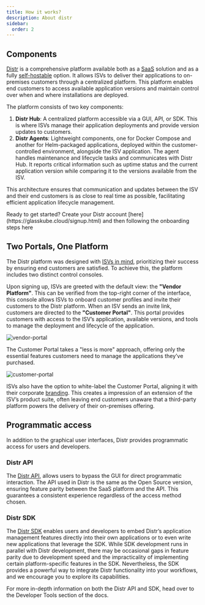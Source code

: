 ```yaml
---
title: How it works?
description: About distr
sidebar:
  order: 2
---
```



## Components

[Distr](https://distr.sh/) is a comprehensive platform available both as a [SaaS](https://glasskube.dev/glossary/saas-definition/) solution and as a fully [self-hostable](https://glasskube.dev/glossary/self-managed-software/) option. It allows ISVs to deliver their applications to on-premises customers through a centralized platform. This platform enables end customers to access available application versions and maintain control over when and where installations are deployed.

The platform consists of two key components:

1. **Distr Hub**: A centralized platform accessible via a GUI, API, or SDK. This is where ISVs manage their application deployments and provide version updates to customers.
2. **Distr Agents**: Lightweight components, one for Docker Compose and another for Helm-packaged applications, deployed within the customer-controlled environment, alongside the ISV application. The agent handles maintenance and lifecycle tasks and communicates with Distr Hub. It reports critical information such as uptime status and the current application version while comparing it to the versions available from the ISV.

This architecture ensures that communication and updates between the ISV and their end customers is as close to real time as possible, facilitating efficient application lifecycle management.

<Aside type="note" title="Info">
  Ready to get started? Create your Distr account
  [here](https://glasskube.cloud/signup.html) and then following the onboarding
  steps here
</Aside>

## Two Portals, One Platform

The Distr platform was designed with [ISVs in mind](https://glasskube.dev/blog/5-ways-to-succeed-without-access-to-customer-environments/), prioritizing their success by ensuring end customers are satisfied. To achieve this, the platform includes two distinct control consoles.

Upon signing up, ISVs are greeted with the default view: the **"Vendor Platform"**. This can be verified from the top-right corner of the interface, this console allows ISVs to onboard customer profiles and invite their customers to the Distr platform. When an ISV sends an invite link, customers are directed to the **"Customer Portal"**. This portal provides customers with access to the ISV’s application, available versions, and tools to manage the deployment and lifecycle of the application.

![vendor-portal](../../../../assets/docs/getting-started/how-it-works/dashboard.png)

The Customer Portal takes a "less is more" approach, offering only the essential features customers need to manage the applications they’ve purchased.

![customer-portal](../../../../assets/docs/getting-started/how-it-works/customer-portal.png)

ISVs also have the option to white-label the Customer Portal, aligning it with their corporate [branding](https://glasskube.dev/docs/product/branding/). This creates a impression of an extension of the ISV’s product suite, often leaving end customers unaware that a third-party platform powers the delivery of their on-premises offering.

## Programmatic access

In addition to the graphical user interfaces, Distr provides programmatic access for users and developers.

### Distr API

The [Distr API](/docs/integrations/api/), allows users to bypass the GUI for direct programmatic interaction. The API used in Distr is the same as the Open Source version, ensuring feature parity between the SaaS platform and the API. This guarantees a consistent experience regardless of the access method chosen.

### Distr SDK

The [Distr SDK](/docs/integrations/sdk/) enables users and developers to embed Distr’s application management features directly into their own applications or to even write new applications that leverage the SDK. While SDK development runs in parallel with Distr development, there may be occasional gaps in feature parity due to development speed and the impracticality of implementing certain platform-specific features in the SDK. Nevertheless, the SDK provides a powerful way to integrate Distr functionality into your workflows, and we encourage you to explore its capabilities.

<Aside type="note" title="Info">
  For more in-depth information on both the Distr API and SDK, head over to the
  Developer Tools section of the docs.
</Aside>
